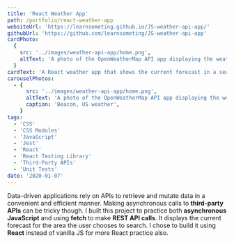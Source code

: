 ```yaml
---
title: 'React Weather App'
path: /portfolio/react-weather-app
websiteUrl: 'https://learnsometing.github.io/JS-weather-api-app/'
githubUrl: 'https://github.com/learnsometing/JS-weather-api-app'
cardPhoto:
  {
    src: '../images/weather-api-app/home.png',
    altText: 'A photo of the OpenWeatherMap API app displaying the weather for Beacon, US.',
  }
cardText: 'A React weather app that shows the current forecast in a searchable area.'
carouselPhotos:
  - {
      src: '../images/weather-api-app/home.png',
      altText: 'A photo of the OpenWeatherMap API app displaying the weather for Beacon, US.',
      caption: 'Beacon, US weather',
    }
tags:
  - 'CSS'
  - 'CSS Modules'
  - 'JavaScript'
  - 'Jest'
  - 'React'
  - 'React Testing Library'
  - 'Third-Party APIs'
  - 'Unit Tests'
date: '2020-01-07'
---
```

<Grid item>
  <DescriptionParagraph variant={'body1'} className="description scroll-in" gutterBottom>
    Data-driven applications rely on APIs to retrieve and mutate data in a convenient
    and efficient manner. Making asynchronous calls to <strong>third-party APIs</strong> can be tricky
    though.
  </DescriptionParagraph>
</Grid>
<Grid item>
  <DescriptionParagraph variant={'body1'} className="description scroll-in" gutterBottom>
    I built this project to practice both <strong>asynchronous JavaScript</strong> and using
    <strong>fetch</strong> to make <strong>REST API calls</strong>. It displays the current forecast for the area
    the user chooses to search. I chose to build it using <strong>React</strong> instead of vanilla
    JS for more React practice also.
  </DescriptionParagraph>
</Grid>

